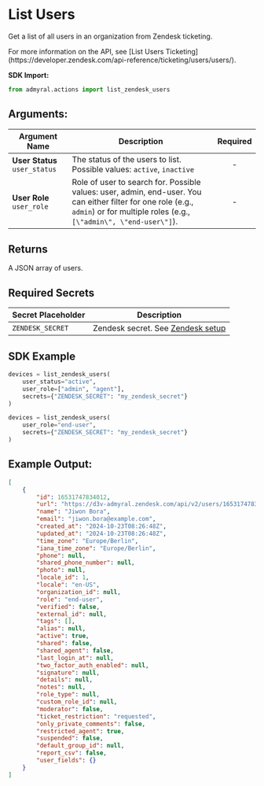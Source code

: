 
# List Users

Get a list of all users in an organization from Zendesk ticketing.

<Callout type="info">
	For more information on the API, see [List Users
	Ticketing](https://developer.zendesk.com/api-reference/ticketing/users/users/).
</Callout>

**SDK Import:**

```python
from admyral.actions import list_zendesk_users
```

## Arguments:

| Argument Name                 | Description                                                                                                                                                                       | Required |
| ----------------------------- | --------------------------------------------------------------------------------------------------------------------------------------------------------------------------------- | :------: |
| **User Status** `user_status` | The status of the users to list. Possible values: `active`, `inactive`                                                                                                            |    -     |
| **User Role** `user_role`     | Role of user to search for. Possible values: user, admin, end-user. You can either filter for one role (e.g., `admin`) or for multiple roles (e.g., `[\"admin\", \"end-user\"]`). |    -     |

## Returns

A JSON array of users.

## Required Secrets

| Secret Placeholder | Description                                                        |
| ------------------ | ------------------------------------------------------------------ |
| `ZENDESK_SECRET`   | Zendesk secret. See [Zendesk setup](/integrations/zendesk/zendesk) |

## SDK Example

```python
devices = list_zendesk_users(
    user_status="active",
    user_role=["admin", "agent"],
	secrets={"ZENDESK_SECRET": "my_zendesk_secret"}
)
```

```python
devices = list_zendesk_users(
    user_role="end-user",
	secrets={"ZENDESK_SECRET": "my_zendesk_secret"}
)
```

## Example Output:

```json
[
	{
		"id": 16531747834012,
		"url": "https://d3v-admyral.zendesk.com/api/v2/users/16531747834012.json",
		"name": "Jiwon Bora",
		"email": "jiwon.bora@example.com",
		"created_at": "2024-10-23T08:26:48Z",
		"updated_at": "2024-10-23T08:26:48Z",
		"time_zone": "Europe/Berlin",
		"iana_time_zone": "Europe/Berlin",
		"phone": null,
		"shared_phone_number": null,
		"photo": null,
		"locale_id": 1,
		"locale": "en-US",
		"organization_id": null,
		"role": "end-user",
		"verified": false,
		"external_id": null,
		"tags": [],
		"alias": null,
		"active": true,
		"shared": false,
		"shared_agent": false,
		"last_login_at": null,
		"two_factor_auth_enabled": null,
		"signature": null,
		"details": null,
		"notes": null,
		"role_type": null,
		"custom_role_id": null,
		"moderator": false,
		"ticket_restriction": "requested",
		"only_private_comments": false,
		"restricted_agent": true,
		"suspended": false,
		"default_group_id": null,
		"report_csv": false,
		"user_fields": {}
	}
]
```

